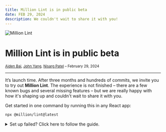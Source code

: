 ```yaml
---
title: Million Lint is in public beta
date: FEB 29, 2024
description: We couldn't wait to share it with you!
---
```



<div className="flex flex-col items-center gap-2 pt-8">

<Image src="/lint/logo.png" alt="Million Lint" height={520} width={1200} />

# Million Lint is in public beta

<small>[Aiden Bai](https://twitter.com/aidenybai), [John Yang](https://twitter.com/fiveseveny), [Nisarg Patel](https://twitter.com/nisargptel) – February 29, 2024</small>

</div>

---

It’s launch time. After three months and hundreds of commits, we invite you to try out **Million Lint**. The experience is not finished – there are a few known bugs and several missing features – but we are really happy with how it's shaping up and couldn't wait to share it with you.

Get started in one command by running this in any React app:

```bash copy
npx @million/lint@latest
```

<details>
  <summary>
    Set up failed? Click here to follow the guide.
  </summary>

<Steps>

### Install NPM package

<Tabs items={['npm', 'pnpm', 'yarn', 'bun']} storageKey="selected-pkg-manager">
  {/* prettier-ignore */}
  <Tab>
  ```bash copy
  npm install @million/lint@latest
  ```
  </Tab>
  {/* prettier-ignore */}
  <Tab>
  ```bash copy
  pnpm install @million/lint@latest
  ```
  </Tab>
  {/* prettier-ignore */}
  <Tab>
  ```bash copy
  yarn add @million/lint@latest
  ```
  </Tab>
  {/* prettier-ignore */}
  <Tab>
  ```bash copy
  bun add @million/lint@latest
  ```
  </Tab>
</Tabs>

### Install VSCode extension

Go to the [VSCode Marketplace](https://marketplace.visualstudio.com/items?itemName=million.million-lint) and install the Million Lint extension.

### Add the compiler to your application

<Tabs items={['Next.js', 'Astro', 'Gatsby', 'Vite','Remix', 'Create React App', 'Webpack', 'Rollup']} storageKey="selected-bundler-compiler">
<Tab>
Million.js is supported within the `/app` ("use client" components only) and `/pages`

```js filename="next.config.mjs"
import MillionCompiler from '@million/lint';

/** @type {import('next').NextConfig} */
const nextConfig = {
  reactStrictMode: true,
};

export default MillionCompiler.next({ 
  rsc: true // if used in the app router mode
})(nextConfig);
```
</Tab>

<Tab>
```js filename="astro.config.mjs"
import { defineConfig } from "astro/config";
import MillionCompiler from "@million/lint";

export default defineConfig({
   vite: {
     plugins: [MillionCompiler.vite()],
   },
});
```
</Tab>

<Tab>
```js filename="gatsby-node.js"
const MillionCompiler = require("@million/lint");

exports.onCreateWebpackConfig = ({ actions }) => {
  actions.setWebpackConfig({
    plugins: [MillionCompiler.webpack()],
  });
};
````
</Tab>

<Tab>
```js filename="vite.config.js"
import MillionCompiler from "@million/lint";
import react from "@vitejs/plugin-react";
import { defineConfig } from "vite";

export default defineConfig({
  plugins: [MillionCompiler.vite(), react()],
});
````
</Tab>

<Tab>
```js filename="vite.config.js"
import { unstable_vitePlugin as remix } from "@remix-run/dev";
import MillionCompiler from "@million/lint";
import { defineConfig } from "vite";

export default defineConfig({
  plugins: [MillionCompiler.vite(), remix()],
});
```
</Tab>

<Tab>
  <Callout type="warning">
    If you are using a [Create React App (CRA)](https://create-react-app.dev/) Setup, you will need to [configure Craco](https://craco.js.org/docs/getting-started/) before proceeding.
  </Callout>

```js filename="craco.config.js"
const MillionCompiler = require('@million/lint');

module.exports = {
  plugins: [MillionCompiler.craco({ legacyHmr: true })],
};
```
</Tab>

<Tab>
```js filename="webpack.config.js"
const MillionCompiler = require("@million/lint");

module.exports = {
  plugins: [MillionCompiler.webpack()],
};
```
</Tab>

<Tab>
```js filename="rollup.config.js"
import MillionCompiler from "@million/lint";

export default {
  plugins: [MillionCompiler.rollup()],
};
```
</Tab>
</Tabs>

### Run your app!

</Steps>

</details>

Let us know if you have any [questions or feedback](https://million.dev/chat)!

## What is Million Lint?

Million Lint is a VSCode extension that keeps your React website fast. We identify slow code and provide suggestions to fix it. It’s like ESLint, but for performance!

Many developers try to use tools like React Devtools to find unnecessary renders. Unfortunately, most lack the knowledge to properly manage the complexity.

See the difference between React Devtools and Million Lint:

<Tabs items={['React Devtools', 'Million Lint']}>

<Tab>
_Feeling lost? Yeah, us too (+99% of all devs)_

![React Profiler Flamegraph](/lint/profiler.jpeg)

</Tab>

<Tab>
_Get profile information within VSCode!_

<div className="pt-4">
<video src="/lint/renders.mp4" controls autoPlay />
</div>

</Tab>

</Tabs>

Complicated tools means developers give up. Every developer knows this experience: we insert `console.log` everywhere, catch some promising leads, but nothing happens before "time runs out." Eventually, the slow/buggy code never gets fixed, problems pile up on a backlog, and our end users are hurt.

Are there no better ways to surface performance issues?

### You vs. profilers

Existing instrumentation tools (Sentry, Datadog, etc.) show you the “entire universe” of web data. This can include every function call, network request, user interaction, core web vital, screenshot, memory … a dizzying amount of information to process. As such, these tools have interfaces that are overwhelming.

As for React & Chrome Devtools, they are simply unusable if you don't know what you are doing. And even if you do, it is hard to tell which part of the component re-rendered, or which hook or prop caused this change. Unless you are an expert, the current experience of performance debugging is hostile to most developers.

### Compiler or runtime?

JavaScript compilers enable us to perform static analysis on source code. For performance optimization, static analysis is great for breadth – by writing rules, developers can surface problems across the entire code base. This is why ESLint is so great. The tradeoff is that we can't predict how slow an operation will be without actually running it, making it impossible to implement Million Lint solely as a compiler.

Another approach is thus instrumenting at runtime. The advantage here is we can directly run the app and get rendering information (via the [React Fiber](https://blog.logrocket.com/deep-dive-react-fiber/)), so many of the complexity challenges with static analysis are instantly solved. However, the tradeoff with runtime is that you don’t have the original source (unless you use source maps, which are painful and slow). "Which hook or prop caused this change?" "Which part of the component re-rendered?" We couldn’t answer these questions without the source code.

### In search of a better way

So we went back to the drawing board. For Million Lint, we asked ourselves: how can we have the best of both worlds? We needed to create an profiling experience that didn’t hog build time or runtime; then, support a debugging flow that helped developers find performance problems fast.

Our answer is dynamic analysis – using both static analysis and runtime analysis where it makes sense. Instead of filtering top-down, we follow the necessary data flow to understand each component render and build up from there. This resulted in our custom instrumentation library, designed specifically for React apps.

## _import MillionCompiler from '@million/lint';_

The Million Lint experience starts with a compiler running dynamic analysis on individual React components.

First, the compiler inject handlers:

<Tabs items={['Compiled', 'Raw source']}>
<Tab>
```jsx /Million.capture/
function App({ start }) {

  Million.capture({ start });  // ✨ inject
  const [count, setCount] = Million.capture(useState)(start);  // ✨ inject

  useEffect(
    () => {
      console.log("double: ", count * 2);
    },
    Million.capture([count]),  // ✨ inject
  );

  return Million.capture(  // ✨ inject
    <Button onClick={() => setCount(count + 1)}>{count}</Button>,
  );
}
```
</Tab>
<Tab>
```jsx
function App({ start }) {

  const [count, setCount] = useState(start);

  useEffect(() => {
    console.log('double: ', count * 2);
  }, [count]);

  return <Button onClick={() => setCount(count + 1)}>{count}</Button>;
}
```

</Tab>
</Tabs>

During runtime, these inject handlers capture render, timing, and metadata information as you interact with your web app in dev mode. With this approach, we can get runtime profiling data from running the app, while keeping access to the source code thanks to the JavaScript compiler!

```jsx
// psuedo code of collected data:
[
  {
    kind: 'state',
    count: 7,
    time: 0.1,
    changes: [{ prev: 0, next: 8 }, ...],
  },
  // and so on...
];
```

After capturing the renders, we extend the compiler to asynchronously collect bundle, network, and state manager information without build time overhead. These real-time insights are then fed into the VSCode extension, where you can see the collected information and suggestions to fix it.

<Tabs items={['Render information', 'Bundle sizes']}>

<Tab>

<video src="/lint/renders.mp4" controls autoPlay />

</Tab>

<Tab>

<video src="/lint/bundles.mp4" controls autoPlay />

</Tab>

</Tabs>

Lastly, we made **Lint++**, which feeds the collected information into a language model to discover optimization opportunities. So even if you don’t know what you’re doing – Million Lint will show you how!

<div className="pt-6">
<video src="/lint/lint-plus-plus.mp4" controls />
</div>

## How good is Lint++?

Measuring the objective quality of **Lint++** requires a non-trivial dataset, so we are working on an open source React web app optimization benchmark for code-gen models (coming soon!). For now, we have tested **Lint++** on a dozen in-production products between our friends. For a public example, **Lint++** was able to identify and suggest the correct fix to every problem in [a slow, educational React app](https://github.com/3perf/react-workshop-ra) our friend [Ivan Akulov](https://twitter.com/iamakulov) built.

After running **Lint++** on Ivan's `notes` app, it labeled the following problems across 6 components:

- Unstable reference as prop optimization
- Memoizing expensive components
- Caching inline functions
- Suggesting virtualization
- Suggesting `use-context-selector` > `useContext`
- Moving context providers up the tree

We invited an engineer who's never seen the code base before to try speed up the `notes` app. Using Million Lint, he 3x'd the performance of the main page after ~15 minutes of work.

<div className="pt-6">
<video src="/lint/comparison.mp4" controls />
</div>

Of course, `notes` is a small app, and Million Lint wouldn't always find the best fix for every problem. We are working hard to improve its quality – try and please let us know about your experience!

## How will we make money from this?

In the next few weeks, we will open source the Million Lint compiler and the VSCode extension. Both the compiler and in-editor annotations are free to use forever. Our focus is to build a great developer tool, and we believe that the best way to build a great developer tool is to build it in the open.

To earn a living, we will charge the **Lint++** service at $20 per month for 100 lints. For more frequent users, we are still working on the details, but the idea is to charge based on the number of lints you translate to code. We believe this aligns our incentives with yours: we only make money when we make your app faster.

## The road to Million Lint 1.0

We are still in the very early days of experimentation! Million Lints focuses on solving unnecessary re-renders right now (but we understand this is [not a problem](https://react.dev/blog/2024/02/15/react-labs-what-we-have-been-working-on-february-2024) for long 🫡) and will move on to handling slow-downs arising from the React ecosystem: state managers, animations, bundle sizes, waterfalls, etc. Our eventual goal is to create a toolchain which keeps your whole web infrastructure fast, automatically - frontend to backend.

We would like to [invite you on this journey](https://million.dev/chat) with us to make the best possible web performance developer tool. Million Lint is our very first step. Try it out and let us know what pieces are missing!

## How can I help?

We are looking for talented frontend and pl/ml engineers to join us in the Bay Area.

At Million, we have a simple thesis for software performance – we can build tools that make *anyone* a performance expert. Developers should think only of shipping features and fixing bugs – not keeping their code fast. We plan to start with React, then extend to the broader frontend, backend, and other platforms.

If you feel like you missed the beginning of Million.js, get in on this. The fun of the beginning is how much you get to shape 🔜 [My email](mailto:aiden@million.dev)

<br />

<div className="flex flex-col items-center gap-4 pt-4">
  <Image src="/lint/team.png" alt="the Million team" height={450} width={600} />
  <small>
    _the Million team + [Ivan Akulov](https://twitter.com/iamakulov) fixing
    React performance one step at a time. Join us!_
  </small>
</div>
